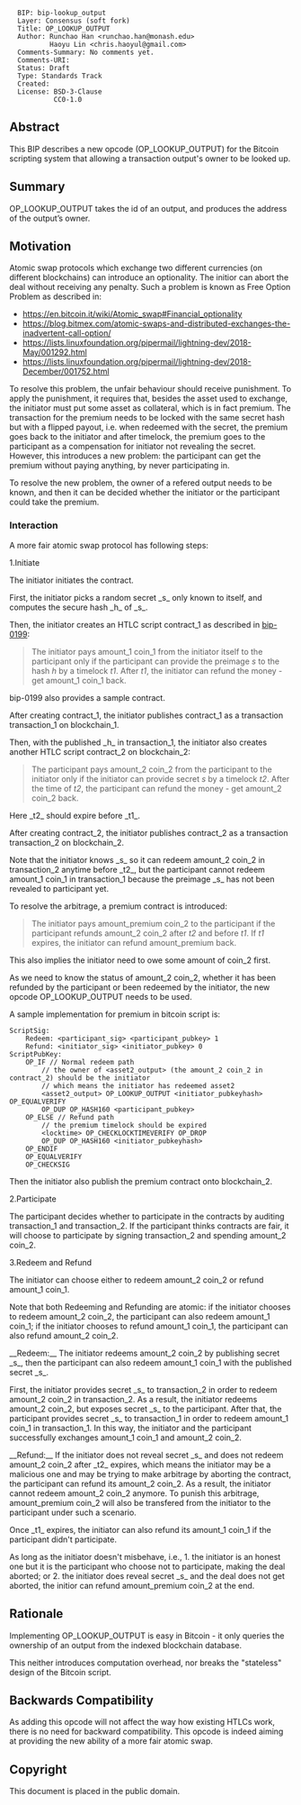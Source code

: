 <!-- TODO: https://www.mediawiki.org/wiki/Help:Formatting -->

<pre>
  BIP: bip-lookup_output
  Layer: Consensus (soft fork)
  Title: OP_LOOKUP_OUTPUT
  Author: Runchao Han <runchao.han@monash.edu>
          Haoyu Lin <chris.haoyul@gmail.com>
  Comments-Summary: No comments yet.
  Comments-URI:
  Status: Draft
  Type: Standards Track
  Created:
  License: BSD-3-Clause
           CC0-1.0
</pre>

==Abstract==

This BIP describes a new opcode (OP_LOOKUP_OUTPUT) for the Bitcoin scripting system that allowing a transaction output's owner to be looked up.

==Summary==

OP_LOOKUP_OUTPUT takes the id of an output, and produces the address of the output’s owner.

==Motivation==

Atomic swap protocols which exchange two different currencies (on different blockchains) can introduce an optionality. The initior can abort the deal without receiving any penalty. Such a problem is known as Free Option Problem as described in:

* https://en.bitcoin.it/wiki/Atomic_swap#Financial_optionality
* https://blog.bitmex.com/atomic-swaps-and-distributed-exchanges-the-inadvertent-call-option/
* https://lists.linuxfoundation.org/pipermail/lightning-dev/2018-May/001292.html
* https://lists.linuxfoundation.org/pipermail/lightning-dev/2018-December/001752.html

To resolve this problem, the unfair behaviour should receive punishment. To apply the punishment, it requires that, besides the asset used to exchange, the initiator must put some asset as collateral, which is in fact premium. The transaction for the premium needs to be locked with the same secret hash but with a flipped payout, i.e. when redeemed with the secret, the premium goes back to the initiator and after timelock, the premium goes to the participant as a compensation for initiator not revealing the secret. However, this introduces a new problem: the participant can get the premium without paying anything, by never participating in.

To resolve the new problem, the owner of a refered output needs to be known, and then it can be decided whether the initiator or the participant could take the premium.

===Interaction===

A more fair atomic swap protocol has following steps:

1.Initiate

The initiator initiates the contract.

First, the initiator picks a random secret _s_ only known to itself, and computes the secure hash _h_ of _s_.

Then, the initiator creates an HTLC script contract_1 as described in [https://github.com/bitcoin/bips/blob/master/bip-0199.mediawiki bip-0199]:

<blockquote>
<p>The initiator pays amount_1 coin_1 from the initiator itself to the participant only if the participant can provide the preimage <em>s</em> to the hash <em>h</em> by a timelock <em>t1</em>. After <em>t1</em>, the initiator can refund the money - get amount_1 coin_1 back.</p>
</blockquote>

bip-0199 also provides a sample contract.

After creating contract_1, the initiator publishes contract_1 as a transaction transaction_1 on blockchain_1.

Then, with the published _h_ in transaction_1, the initiator also creates another HTLC script contract_2 on blockchain_2:

<blockquote>
<p>The participant pays amount_2 coin_2 from the participant to the initiator only if the initiator can provide secret <em>s</em> by a timelock <em>t2</em>. After the time of <em>t2</em>, the participant can refund the money - get amount_2 coin_2 back.</p>
</blockquote>

Here _t2_ should expire before _t1_.

After creating contract_2, the initiator publishes contract_2 as a transaction transaction_2 on blockchain_2.

Note that the initiator knows _s_ so it can redeem amount_2 coin_2 in transaction_2 anytime before _t2_, but the participant cannot redeem amount_1 coin_1 in transaction_1 because the preimage _s_ has not been revealed to participant yet.

To resolve the arbitrage, a premium contract is introduced:

<blockquote>
<p>The initiator pays amount_premium coin_2 to the participant if the participant refunds amount_2 coin_2 after <em>t2</em> and before <em>t1</em>. If <em>t1</em> expires, the initiator can refund amount_premium back.</p>
</blockquote>

This also implies the initiator need to owe some amount of coin_2 first.

As we need to know the status of amount_2 coin_2, whether it has been refunded by the participant or been redeemed by the initiator, the new opcode OP_LOOKUP_OUTPUT needs to be used.

A sample implementation for premium in bitcoin script is:

<pre>
ScriptSig:
    Redeem: <participant_sig> <participant_pubkey> 1
    Refund: <initiator_sig> <initiator_pubkey> 0
ScriptPubKey:
    OP_IF // Normal redeem path
        // the owner of <asset2_output> (the amount_2 coin_2 in contract_2) should be the initiator
        // which means the initiator has redeemed asset2
        <asset2_output> OP_LOOKUP_OUTPUT <initiator_pubkeyhash> OP_EQUALVERIFY 
        OP_DUP OP_HASH160 <participant_pubkey>
    OP_ELSE // Refund path
        // the premium timelock should be expired
        <locktime> OP_CHECKLOCKTIMEVERIFY OP_DROP
        OP_DUP OP_HASH160 <initiator_pubkeyhash>
    OP_ENDIF
    OP_EQUALVERIFY
    OP_CHECKSIG
</pre>

Then the initiator also publish the premium contract onto blockchain_2.

2.Participate

The participant decides whether to participate in the contracts by auditing transaction_1 and transaction_2. If the participant thinks contracts are fair, it will choose to participate by signing transaction_2 and spending amount_2 coin_2.

3.Redeem and Refund

The initiator can choose either to redeem amount_2 coin_2 or refund amount_1 coin_1.

Note that both Redeeming and Refunding are atomic:
if the initiator chooses to redeem amount_2 coin_2, the participant can also redeem amount_1 coin_1;
if the initiator chooses to refund amount_1 coin_1, the participant can also refund amount_2 coin_2.

__Redeem:__
The initiator redeems amount_2 coin_2 by publishing secret _s_, then the participant can also redeem amount_1 coin_1 with the published secret _s_.

First, the initiator provides secret _s_ to transaction_2 in order to redeem amount_2 coin_2 in transaction_2.
As a result, the initiator redeems amount_2 coin_2, but exposes secret _s_ to the participant.
After that, the participant provides secret _s_ to transaction_1 in order to redeem amount_1 coin_1 in transaction_1.
In this way, the initiator and the participant successfully exchanges amount_1 coin_1 and amount_2 coin_2.

__Refund:__
If the initiator does not reveal secret _s_ and does not redeem amount_2 coin_2 after _t2_ expires, which means the initiator may be a malicious one and may be trying to make arbitrage by aborting the contract, the participant can refund its amount_2 coin_2. As a result, the initiator cannot redeem amount_2 coin_2 anymore. To punish this arbitrage, amount_premium coin_2 will also be transfered from the initiator to the participant under such a scenario.

Once _t1_ expires, the initiator can also refund its amount_1 coin_1 if the participant didn't participate. 

As long as the initiator doesn't misbehave, i.e., 
1. the initiator is an honest one but it is the participant who choose not to participate, making the deal aborted; or
2. the initiator does reveal secret _s_ and the deal does not get aborted, the initior can refund amount_premium coin_2 at the end.

==Rationale==

Implementing OP_LOOKUP_OUTPUT is easy in Bitcoin - it only queries the ownership of an output from the indexed blockchain database.

This neither introduces computation overhead, nor breaks the "stateless" design of the Bitcoin script.

==Backwards Compatibility==

As adding this opcode will not affect the way how existing HTLCs work, there is no need for backward compatibility. This opcode is indeed aiming at providing the new ability of a more fair atomic swap.

==Copyright==

This document is placed in the public domain.